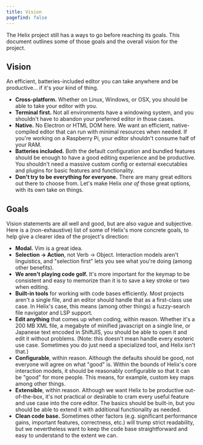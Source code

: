 ```yaml
---
title: Vision
pagefind: false
---
```


The Helix project still has a ways to go before reaching its goals. This document outlines some of those goals and the overall vision for the project.

## Vision

An efficient, batteries-included editor you can take anywhere and be productive... if it's your kind of thing.

- **Cross-platform.** Whether on Linux, Windows, or OSX, you should be able to take your editor with you.
- **Terminal first.** Not all environments have a windowing system, and you shouldn't have to abandon your preferred editor in those cases.
- **Native.** No Electron or HTML DOM here. We want an efficient, native-compiled editor that can run with minimal resources when needed. If you're working on a Raspberry Pi, your editor shouldn't consume half of your RAM.
- **Batteries included.** Both the default configuration and bundled features should be enough to have a good editing experience and be productive. You shouldn't need a massive custom config or external executables and plugins for basic features and functionality.
- **Don't try to be everything for everyone.** There are many great editors out there to choose from. Let's make Helix _one of_ those great options, with its own take on things.

## Goals

Vision statements are all well and good, but are also vague and subjective. Here is a (non-exhaustive) list of some of Helix's more concrete goals, to help give a clearer idea of the project's direction:

- **Modal.** Vim is a great idea.
- **Selection -> Action**, not Verb -> Object. Interaction models aren't linguistics, and "selection first" lets you see what you're doing (among other benefits).
- **We aren't playing code golf.** It's more important for the keymap to be consistent and easy to memorize than it is to save a key stroke or two when editing.
- **Built-in tools** for working with code bases efficiently. Most projects aren't a single file, and an editor should handle that as a first-class use case. In Helix's case, this means (among other things) a fuzzy-search file navigator and LSP support.
- **Edit anything** that comes up when coding, within reason. Whether it's a 200 MB XML file, a megabyte of minified javascript on a single line, or Japanese text encoded in ShiftJIS, you should be able to open it and edit it without problems. (Note: this doesn't mean handle every esoteric use case. Sometimes you do just need a specialized tool, and Helix isn't that.)
- **Configurable**, within reason. Although the defaults should be good, not everyone will agree on what "good" is. Within the bounds of Helix's core interaction models, it should be reasonably configurable so that it can be "good" for more people. This means, for example, custom key maps among other things.
- **Extensible**, within reason. Although we want Helix to be productive out-of-the-box, it's not practical or desirable to cram every useful feature and use case into the core editor. The basics should be built-in, but you should be able to extend it with additional functionality as needed.
- **Clean code base.** Sometimes other factors (e.g. significant performance gains, important features, correctness, etc.) will trump strict readability, but we nevertheless want to keep the code base straightforward and easy to understand to the extent we can.
